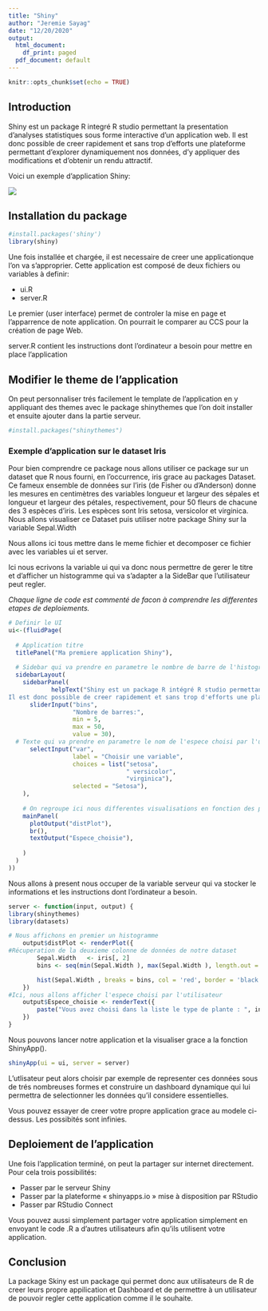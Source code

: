 ```yaml
---
title: "Shiny"
author: "Jeremie Sayag"
date: "12/20/2020"
output:
  html_document:
    df_print: paged
  pdf_document: default
---
```


```r
knitr::opts_chunk$set(echo = TRUE)
```

## Introduction 

Shiny est un package R integré R studio permettant la presentation d'analyses statistiques sous forme interactive d'un application web.
Il est donc possible de creer rapidement et sans trop d'efforts une plateforme permettant d'explorer dynamiquement nos données, d'y appliquer des modifications et d'obtenir un rendu attractif.

Voici un exemple d'application Shiny:


![](exemple_shiny.png)


## Installation du package

```r
#install.packages('shiny')
library(shiny)
```

Une fois installée et chargée, il est necessaire de creer une applicationque l'on va s'approprier. Cette application est composé de deux fichiers ou variables à definir:

- ui.R
- server.R

Le premier (user interface) permet de controler la mise en page et l'apparrence de note application. On pourrait le comparer au CCS pour la création de page Web.

server.R contient les instructions dont l'ordinateur a besoin pour mettre en place l'application

## Modifier le theme de l'application

On peut personnaliser trés facilement le template de l'application en y appliquant des themes avec le package shinythemes que l'on doit installer et ensuite ajouter dans la partie serveur.

```r
#install.packages("shinythemes")
```

### Exemple d'application sur le dataset Iris

Pour bien comprendre ce package nous allons utiliser ce package sur un dataset que R nous fourni, en l'occurrence, iris grace au packages Dataset. Ce fameux ensemble de données sur l'iris (de Fisher ou d'Anderson) donne les mesures en centimètres des variables longueur et largeur des sépales et longueur et largeur des pétales, respectivement, pour 50 fleurs de chacune des 3 espèces d'iris. Les espèces sont Iris setosa, versicolor et virginica. Nous allons visualiser ce Dataset puis utiliser notre package Shiny sur la variable Sepal.Width


Nous allons ici tous mettre dans le meme fichier et decomposer ce fichier avec les variables ui et server.

Ici nous ecrivons la variable ui qui va donc nous permettre de gerer le titre et d'afficher un histogramme qui va s'adapter a la SideBar que l'utilisateur peut regler.

*Chaque ligne de code est commenté de facon à comprendre les differentes etapes de deploiements.*

```r

# Definir le UI
ui<-(fluidPage(
 
  # Application titre
  titlePanel("Ma premiere application Shiny"),
 
  # Sidebar qui va prendre en parametre le nombre de barre de l'histogramme
  sidebarLayout(
    sidebarPanel(
            helpText("Shiny est un package R intégré R studio permettant la presentation d'analyses statistiques sous forme interactive d'un application web.
Il est donc possible de creer rapidement et sans trop d'efforts une plateforme permettant d'explorer dynamiquement nos données, d'y appliquer des modifications et d'obtenir un rendu attractif."),
      sliderInput("bins",
                  "Nombre de barres:",
                  min = 5,
                  max = 50,
                  value = 30),
  # Texte qui va prendre en parametre le nom de l'espece choisi par l'utilisateur
      selectInput("var", 
                  label = "Choisir une variable",
                  choices = list("setosa",
                                 " versicolor",
                                 "virginica"),
                  selected = "Setosa"),
    ),
 
    # On regroupe ici nous differentes visualisations en fonction des parametres
    mainPanel(
      plotOutput("distPlot"),
      br(),
      textOutput("Espece_choisie"),
      
    )
  )
))
```


Nous allons à present nous occuper de la variable serveur qui va stocker le informations et les instructions dont l'ordinateur a besoin.


```r

server <- function(input, output) {
library(shinythemes)
library(datasets)

# Nous affichons en premier un histogramme 
    output$distPlot <- renderPlot({
#Récuperation de la deuxieme colonne de données de notre dataset
        Sepal.Width   <- iris[, 2]
        bins <- seq(min(Sepal.Width ), max(Sepal.Width ), length.out = input$bins + 1)

        hist(Sepal.Width , breaks = bins, col = 'red', border = 'black')
    })
#Ici, nous allons afficher l'espece choisi par l'utilisateur
    output$Espece_choisie <- renderText({
        paste("Vous avez choisi dans la liste le type de plante : ", input$var)
    })
}
```



Nous pouvons lancer notre application et la visualiser grace a la fonction ShinyApp().


```r
shinyApp(ui = ui, server = server)
```

L'utlisateur peut alors choisir par exemple de representer ces données sous de trés nombreuses formes et construire un dashboard dynamique qui lui permettra de selectionner les données qu'il considere essentielles.

Vous pouvez essayer de creer votre propre application grace au modele ci-dessus. Les possibités sont infinies.


## Deploiement de l'application

Une fois l'application terminé, on peut la partager sur internet directement. Pour cela trois possibilités:

- Passer par le serveur Shiny
- Passer par la plateforme « shinyapps.io » mise à disposition par RStudio
- Passer par RStudio Connect

Vous pouvez aussi simplement partager votre application simplement en envoyant le code .R a d'autres utilisateurs afin qu'ils utilisent votre application.




## Conclusion

La package Skiny est un package qui permet donc aux utilisateurs de R de creer leurs propre appilication et Dashboard et de permettre à un utilisateur de pouvoir regler cette application comme il le souhaite.
